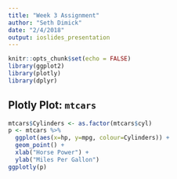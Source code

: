 ```yaml
---
title: "Week 3 Assignment"
author: "Seth Dimick"
date: "2/4/2018"
output: ioslides_presentation
---
```


```r
knitr::opts_chunk$set(echo = FALSE)
library(ggplot2)
library(plotly)
library(dplyr)
```

## Plotly Plot: `mtcars`

```r
mtcars$Cylinders <- as.factor(mtcars$cyl)
p <- mtcars %>% 
  ggplot(aes(x=hp, y=mpg, colour=Cylinders)) +
  geom_point() +
  xlab("Horse Power") +
  ylab("Miles Per Gallon")
ggplotly(p)
```

